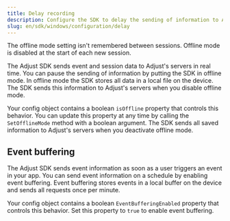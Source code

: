 ```yaml
---
title: Delay recording
description: Configure the SDK to delay the sending of information to Adjust's servers.
slug: en/sdk/windows/configuration/delay
---
```


<Callout type="important">

The offline mode setting isn't remembered between sessions. Offline mode is disabled at the start of each new session.

</Callout>

The Adjust SDK sends event and session data to Adjust's servers in real time. You can pause the sending of information by putting the SDK in offline mode. In offline mode the SDK stores all data in a local file on the device. The SDK sends this information to Adjust's servers when you disable offline mode.


Your config object contains a boolean `isOffline` property that controls this behavior. You can update this property at any time by calling the `SetOfflineMode` method with a boolean argument. The SDK sends all saved information to Adjust's servers when you deactivate offline mode.


<SetOfflineMode />

## Event buffering

The Adjust SDK sends event information as soon as a user triggers an event in your app. You can send event information on a schedule by enabling event buffering. Event buffering stores events in a local buffer on the device and sends all requests once per minute.


Your config object contains a boolean `EventBufferingEnabled` property that controls this behavior. Set this property to `true` to enable event buffering.


<EventBufferingEnabled />
